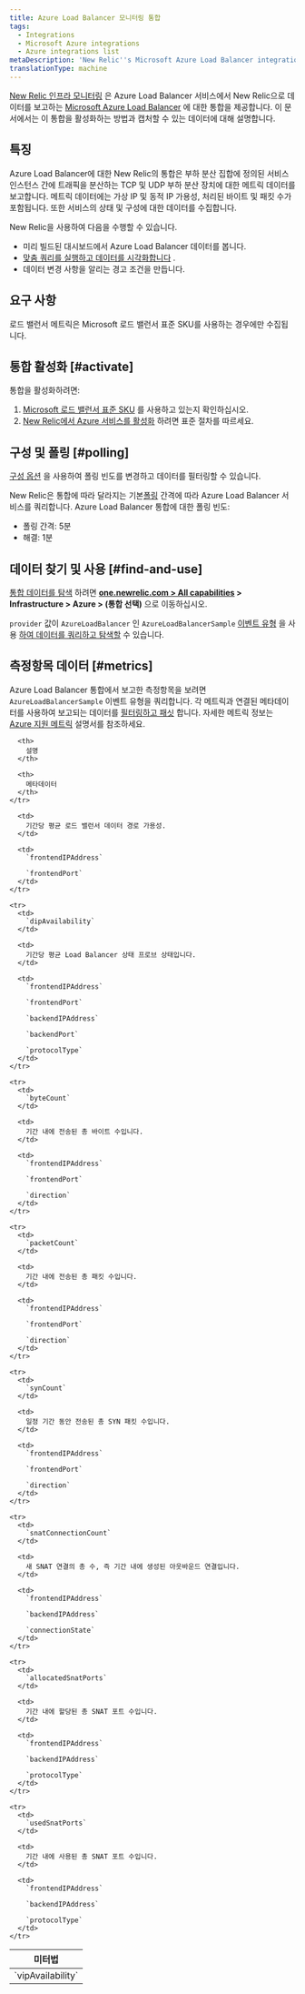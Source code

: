 ```yaml
---
title: Azure Load Balancer 모니터링 통합
tags:
  - Integrations
  - Microsoft Azure integrations
  - Azure integrations list
metaDescription: 'New Relic''s Microsoft Azure Load Balancer integration: what data it reports, and how to enable it.'
translationType: machine
---
```


[New Relic 인프라 모니터링](/docs/infrastructure) 은 Azure Load Balancer 서비스에서 New Relic으로 데이터를 보고하는 [Microsoft Azure Load Balancer](https://docs.microsoft.com/en-us/azure/load-balancer/) 에 대한 통합을 제공합니다. 이 문서에서는 이 통합을 활성화하는 방법과 캡처할 수 있는 데이터에 대해 설명합니다.

## 특징

Azure Load Balancer에 대한 New Relic의 통합은 부하 분산 집합에 정의된 서비스 인스턴스 간에 트래픽을 분산하는 TCP 및 UDP 부하 분산 장치에 대한 메트릭 데이터를 보고합니다. 메트릭 데이터에는 가상 IP 및 동적 IP 가용성, 처리된 바이트 및 패킷 수가 포함됩니다. 또한 서비스의 상태 및 구성에 대한 데이터를 수집합니다.

New Relic을 사용하여 다음을 수행할 수 있습니다.

* 미리 빌드된 대시보드에서 Azure Load Balancer 데이터를 봅니다.
* [맞춤 쿼리를 실행하고 데이터를 시각화합니다](/docs/using-new-relic/data/understand-data/query-new-relic-data) .
* 데이터 변경 사항을 알리는 경고 조건을 만듭니다.

## 요구 사항

로드 밸런서 메트릭은 Microsoft 로드 밸런서 표준 SKU를 사용하는 경우에만 수집됩니다.

## 통합 활성화 [#activate]

통합을 활성화하려면:

1. [Microsoft 로드 밸런서 표준 SKU](#requirements) 를 사용하고 있는지 확인하십시오.
2. [New Relic에서 Azure 서비스를 활성화](/docs/infrastructure/microsoft-azure-integrations/getting-started/activate-azure-integrations) 하려면 표준 절차를 따르세요.

## 구성 및 폴링 [#polling]

[구성 옵션](/docs/integrations/new-relic-integrations/getting-started/configure-polling-frequency-data-collection-cloud-integrations) 을 사용하여 폴링 빈도를 변경하고 데이터를 필터링할 수 있습니다.

New Relic은 통합에 따라 달라지는 기본[폴링](/docs/integrations/microsoft-azure-integrations/getting-started/azure-integration-polling) 간격에 따라 Azure Load Balancer 서비스를 쿼리합니다. Azure Load Balancer 통합에 대한 폴링 빈도:

* 폴링 간격: 5분
* 해결: 1분

## 데이터 찾기 및 사용 [#find-and-use]

[통합 데이터를 탐색](/docs/infrastructure/integrations/find-use-infrastructure-integration-data) 하려면 **[one.newrelic.com > All capabilities](https://one.newrelic.com/all-capabilities) > Infrastructure > Azure > (통합 선택)** 으로 이동하십시오.

`provider` 값이 `AzureLoadBalancer` 인 `AzureLoadBalancerSample` [이벤트 유형](/docs/data-apis/understand-data/new-relic-data-types/#event-data) 을 사용 [하여 데이터를 쿼리하고 탐색할](/docs/using-new-relic/data/understand-data/query-new-relic-data) 수 있습니다.

## 측정항목 데이터 [#metrics]

Azure Load Balancer 통합에서 보고한 측정항목을 보려면 `AzureLoadBalancerSample` 이벤트 유형을 쿼리합니다. 각 메트릭과 연결된 메타데이터를 사용하여 보고되는 데이터를 [필터링하고 패싯](/docs/infrastructure/integrations-getting-started/getting-started/understand-integration-data-data-types#metric) 합니다. 자세한 메트릭 정보는 [Azure 지원 메트릭](https://docs.microsoft.com/en-us/azure/azure-monitor/platform/metrics-supported#microsoftnetworkloadbalancers) 설명서를 참조하세요.

<table>
  <thead>
    <tr>
      <th style={{ width: "250px" }}>
        미터법
      </th>

      <th>
        설명
      </th>

      <th>
        메타데이터
      </th>
    </tr>
  </thead>

  <tbody>
    <tr>
      <td>
        `vipAvailability`
      </td>

      <td>
        기간당 평균 로드 밸런서 데이터 경로 가용성.
      </td>

      <td>
        `frontendIPAddress`

        `frontendPort`
      </td>
    </tr>

    <tr>
      <td>
        `dipAvailability`
      </td>

      <td>
        기간당 평균 Load Balancer 상태 프로브 상태입니다.
      </td>

      <td>
        `frontendIPAddress`

        `frontendPort`

        `backendIPAddress`

        `backendPort`

        `protocolType`
      </td>
    </tr>

    <tr>
      <td>
        `byteCount`
      </td>

      <td>
        기간 내에 전송된 총 바이트 수입니다.
      </td>

      <td>
        `frontendIPAddress`

        `frontendPort`

        `direction`
      </td>
    </tr>

    <tr>
      <td>
        `packetCount`
      </td>

      <td>
        기간 내에 전송된 총 패킷 수입니다.
      </td>

      <td>
        `frontendIPAddress`

        `frontendPort`

        `direction`
      </td>
    </tr>

    <tr>
      <td>
        `synCount`
      </td>

      <td>
        일정 기간 동안 전송된 총 SYN 패킷 수입니다.
      </td>

      <td>
        `frontendIPAddress`

        `frontendPort`

        `direction`
      </td>
    </tr>

    <tr>
      <td>
        `snatConnectionCount`
      </td>

      <td>
        새 SNAT 연결의 총 수, 즉 기간 내에 생성된 아웃바운드 연결입니다.
      </td>

      <td>
        `frontendIPAddress`

        `backendIPAddress`

        `connectionState`
      </td>
    </tr>

    <tr>
      <td>
        `allocatedSnatPorts`
      </td>

      <td>
        기간 내에 할당된 총 SNAT 포트 수입니다.
      </td>

      <td>
        `frontendIPAddress`

        `backendIPAddress`

        `protocolType`
      </td>
    </tr>

    <tr>
      <td>
        `usedSnatPorts`
      </td>

      <td>
        기간 내에 사용된 총 SNAT 포트 수입니다.
      </td>

      <td>
        `frontendIPAddress`

        `backendIPAddress`

        `protocolType`
      </td>
    </tr>
  </tbody>
</table>
